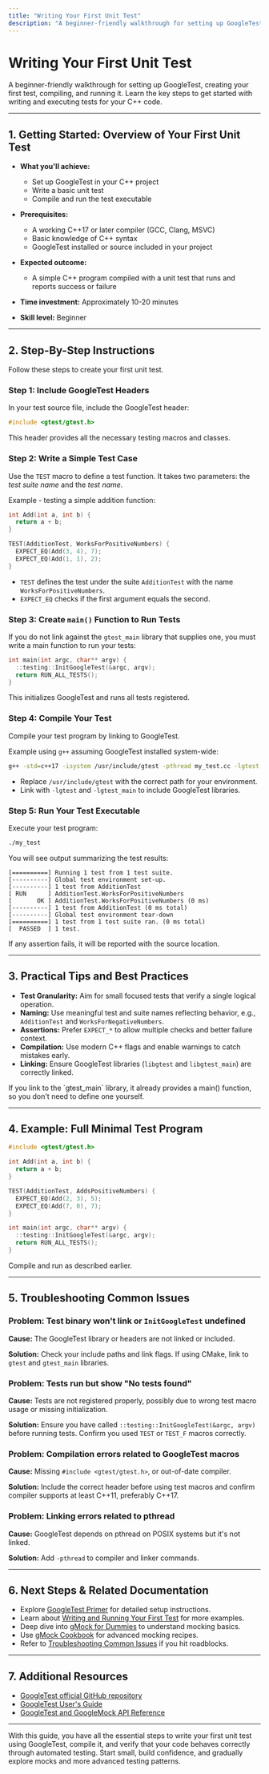```yaml
---
title: "Writing Your First Unit Test"
description: "A beginner-friendly walkthrough for setting up GoogleTest, creating your first test, compiling, and running it. Learn the key steps to get started with writing and executing tests for your C++ code."
---
```


# Writing Your First Unit Test

A beginner-friendly walkthrough for setting up GoogleTest, creating your first test, compiling, and running it. Learn the key steps to get started with writing and executing tests for your C++ code.

---

## 1. Getting Started: Overview of Your First Unit Test

- **What you'll achieve:**
  - Set up GoogleTest in your C++ project
  - Write a basic unit test
  - Compile and run the test executable

- **Prerequisites:**
  - A working C++17 or later compiler (GCC, Clang, MSVC)
  - Basic knowledge of C++ syntax
  - GoogleTest installed or source included in your project

- **Expected outcome:**
  - A simple C++ program compiled with a unit test that runs and reports success or failure

- **Time investment:** Approximately 10-20 minutes

- **Skill level:** Beginner

---

## 2. Step-By-Step Instructions

Follow these steps to create your first unit test.

### Step 1: Include GoogleTest Headers

In your test source file, include the GoogleTest header:

```cpp
#include <gtest/gtest.h>
```

This header provides all the necessary testing macros and classes.

### Step 2: Write a Simple Test Case

Use the `TEST` macro to define a test function. It takes two parameters: the *test suite name* and the *test name*.

Example - testing a simple addition function:

```cpp
int Add(int a, int b) {
  return a + b;
}

TEST(AdditionTest, WorksForPositiveNumbers) {
  EXPECT_EQ(Add(3, 4), 7);
  EXPECT_EQ(Add(1, 1), 2);
}
```

- `TEST` defines the test under the suite `AdditionTest` with the name `WorksForPositiveNumbers`.
- `EXPECT_EQ` checks if the first argument equals the second.

### Step 3: Create `main()` Function to Run Tests

If you do not link against the `gtest_main` library that supplies one, you must write a main function to run your tests:

```cpp
int main(int argc, char** argv) {
  ::testing::InitGoogleTest(&argc, argv);
  return RUN_ALL_TESTS();
}
```

This initializes GoogleTest and runs all tests registered.

### Step 4: Compile Your Test

Compile your test program by linking to GoogleTest.

Example using `g++` assuming GoogleTest installed system-wide:

```bash
g++ -std=c++17 -isystem /usr/include/gtest -pthread my_test.cc -lgtest -lgtest_main -o my_test
```

- Replace `/usr/include/gtest` with the correct path for your environment.
- Link with `-lgtest` and `-lgtest_main` to include GoogleTest libraries.

### Step 5: Run Your Test Executable

Execute your test program:

```bash
./my_test
```

You will see output summarizing the test results:

```
[==========] Running 1 test from 1 test suite.
[----------] Global test environment set-up.
[----------] 1 test from AdditionTest
[ RUN      ] AdditionTest.WorksForPositiveNumbers
[       OK ] AdditionTest.WorksForPositiveNumbers (0 ms)
[----------] 1 test from AdditionTest (0 ms total)
[----------] Global test environment tear-down
[==========] 1 test from 1 test suite ran. (0 ms total)
[  PASSED  ] 1 test.
```

If any assertion fails, it will be reported with the source location.

---

## 3. Practical Tips and Best Practices

- **Test Granularity:** Aim for small focused tests that verify a single logical operation.
- **Naming:** Use meaningful test and suite names reflecting behavior, e.g., `AdditionTest` and `WorksForNegativeNumbers`.
- **Assertions:** Prefer `EXPECT_*` to allow multiple checks and better failure context.
- **Compilation:** Use modern C++ flags and enable warnings to catch mistakes early.
- **Linking:** Ensure GoogleTest libraries (`libgtest` and `libgtest_main`) are correctly linked.

<Note>
If you link to the `gtest_main` library, it already provides a main() function, so you don't need to define one yourself.
</Note>

---

## 4. Example: Full Minimal Test Program

```cpp
#include <gtest/gtest.h>

int Add(int a, int b) {
  return a + b;
}

TEST(AdditionTest, AddsPositiveNumbers) {
  EXPECT_EQ(Add(2, 3), 5);
  EXPECT_EQ(Add(7, 0), 7);
}

int main(int argc, char** argv) {
  ::testing::InitGoogleTest(&argc, argv);
  return RUN_ALL_TESTS();
}
```

Compile and run as described earlier.

---

## 5. Troubleshooting Common Issues

### Problem: Test binary won't link or `InitGoogleTest` undefined

**Cause:** The GoogleTest library or headers are not linked or included.

**Solution:** Check your include paths and link flags. If using CMake, link to `gtest` and `gtest_main` libraries.

### Problem: Tests run but show "No tests found"

**Cause:** Tests are not registered properly, possibly due to wrong test macro usage or missing initialization.

**Solution:** Ensure you have called `::testing::InitGoogleTest(&argc, argv)` before running tests. Confirm you used `TEST` or `TEST_F` macros correctly.

### Problem: Compilation errors related to GoogleTest macros

**Cause:** Missing `#include <gtest/gtest.h>`, or out-of-date compiler.

**Solution:** Include the correct header before using test macros and confirm compiler supports at least C++11, preferably C++17.

### Problem: Linking errors related to pthread

**Cause:** GoogleTest depends on pthread on POSIX systems but it's not linked.

**Solution:** Add `-pthread` to compiler and linker commands.

---

## 6. Next Steps & Related Documentation

- Explore [GoogleTest Primer](../../getting-started/first-steps/configure-project.md) for detailed setup instructions.
- Learn about [Writing and Running Your First Test](../../getting-started/first-steps/write-first-test.md) for more examples.
- Deep dive into [gMock for Dummies](../gmock_for_dummies.md) to understand mocking basics.
- Use [gMock Cookbook](../gmock_cook_book.md) for advanced mocking recipes.
- Refer to [Troubleshooting Common Issues](../../getting-started/first-steps/troubleshooting.md) if you hit roadblocks.

---

## 7. Additional Resources

- [GoogleTest official GitHub repository](https://github.com/google/googletest)
- [GoogleTest User's Guide](../../index.md)
- [GoogleTest and GoogleMock API Reference](../../api-reference/)

---

With this guide, you have all the essential steps to write your first unit test using GoogleTest, compile it, and verify that your code behaves correctly through automated testing. Start small, build confidence, and gradually explore mocks and more advanced testing patterns.
